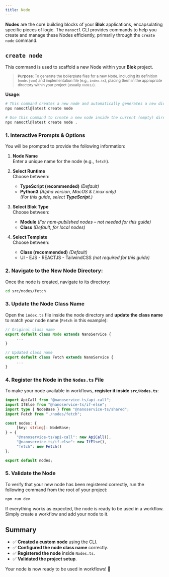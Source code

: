 ```yaml
---
title: Node
---
```


**Nodes** are the core building blocks of your **Blok** applications, encapsulating specific pieces of logic. The `nanoctl` CLI provides commands to help you create and manage these Nodes efficiently, primarily through the `create node` command.

## `create node`

This command is used to scaffold a new Node within your **Blok** project.

> <sub>**Purpose**: To generate the boilerplate files for a new Node, including its definition (`node.json`) and implementation file (e.g., `index.ts`), placing them in the appropriate directory within your project (usually `nodes/`).</sub>

**Usage**:

```bash
# This command creates a new node and automatically generates a new directory for it.
npx nanoctl@latest create node
```
```bash
# Use this command to create a new node inside the current (empty) directory.
npx nanoctl@latest create node .
```

### 1. Interactive Prompts & Options

You will be prompted to provide the following information:

1. **Node Name**  
    Enter a unique name for the node (e.g., `fetch`).

2. **Select Runtime**  
    Choose between:
    - **TypeScript (recommended)** *(Default)*
    - **Python3** *(Alpha version, MacOS & Linux only)*  
    *(For this guide, select **TypeScript**.)*

3. **Select Blok Type**  
    Choose between:
    - **Module** *(For npm-published nodes – not needed for this guide)*
    - **Class** *(Default, for local nodes)*

4. **Select Template**  
    Choose between:
    - **Class (recommended)** *(Default)*
    - UI - EJS - REACTJS - TailwindCSS *(not required for this guide)*

### 2. Navigate to the New Node Directory:

Once the node is created, navigate to its directory:

```bash
cd src/nodes/fetch
```

### 3. Update the Node Class Name

Open the `index.ts` file inside the node directory and **update the class name** to match your node name (`Fetch` in this example):

```typescript
// Original class name
export default class Node extends NanoService {
     ...
}

// Updated class name
export default class Fetch extends NanoService {
     ...
}
```

### 4. Register the Node in the `Nodes.ts` File

To make your node available in workflows, **register it inside `src/Nodes.ts`**:

```typescript
import ApiCall from "@nanoservice-ts/api-call";
import IfElse from "@nanoservice-ts/if-else";
import type { NodeBase } from "@nanoservice-ts/shared";
import Fetch from "./nodes/fetch";

const nodes: {
     [key: string]: NodeBase;
} = {
     "@nanoservice-ts/api-call": new ApiCall(),
     "@nanoservice-ts/if-else": new IfElse(),
     "fetch": new Fetch()
};

export default nodes;
```

### 5. Validate the Node

To verify that your new node has been registered correctly, run the following command from the root of your project:
```bash
npm run dev
```
If everything works as expected, the node is ready to be used in a workflow. Simply create a workflow and add your node to it.

## Summary

- ✅ **Created a custom node** using the CLI.  
- ✅ **Configured the node class name** correctly.  
- ✅ **Registered the node** inside `Nodes.ts`.  
- ✅ **Validated the project setup**.

Your node is now ready to be used in workflows! 🎉